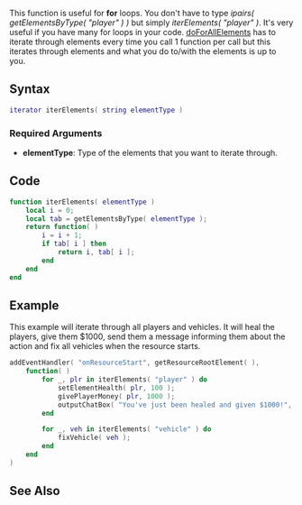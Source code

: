 {{Useful Function}}
<lowercasetitle/>

This function is useful for '''for''' loops. You don't have to type ''ipairs( getElementsByType( "player" ) )'' but simply ''iterElements( "player" )''. It's very useful if you have many for loops in your code. [[/doForAllElements.md|doForAllElements]] has to iterate through elements every time you call 1 function per call but this iterates through elements and what you do to/with the elements is up to you.

==Syntax==
<syntaxhighlight lang="lua">iterator iterElements( string elementType )</syntaxhighlight>

===Required Arguments===
* '''elementType''': Type of the elements that you want to iterate through.

==Code==
<syntaxhighlight lang="lua">
function iterElements( elementType )
	local i = 0;
	local tab = getElementsByType( elementType );
	return function( )
		i = i + 1;
		if tab[ i ] then
			return i, tab[ i ];
		end
	end
end
</syntaxhighlight>


==Example==
This example will iterate through all players and vehicles. It will heal the players, give them $1000, send them a message informing them about the action and fix all vehicles when the resource starts.
<syntaxhighlight lang="lua">
addEventHandler( "onResourceStart", getResourceRootElement( ),
    function( )
        for _, plr in iterElements( "player" ) do
            setElementHealth( plr, 100 );
            givePlayerMoney( plr, 1000 );
            outputChatBox( "You've just been healed and given $1000!", plr );
        end

        for _, veh in iterElements( "vehicle" ) do
            fixVehicle( veh );
        end
    end
)
</syntaxhighlight>

==See Also==
{{Useful_Functions}}